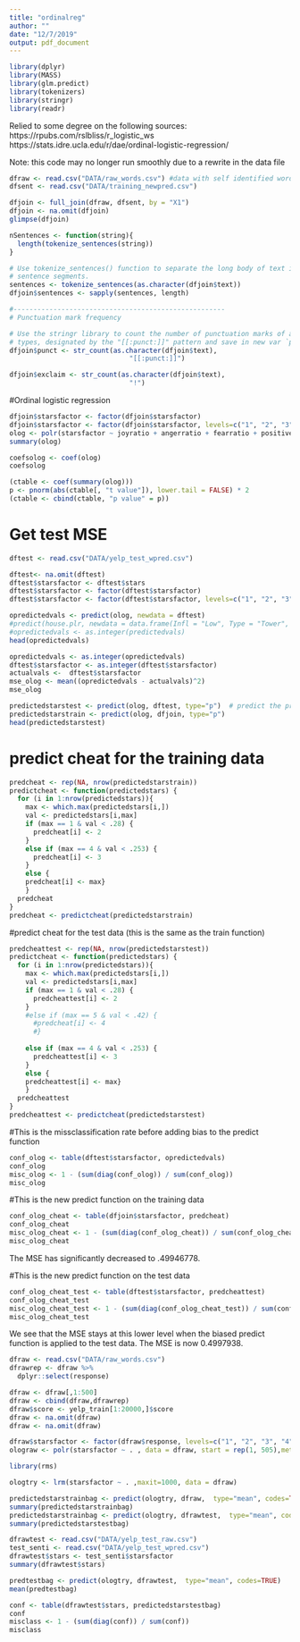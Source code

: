 ```yaml
---
title: "ordinalreg"
author: ""
date: "12/7/2019"
output: pdf_document
---
```


```r
library(dplyr)
library(MASS)
library(glm.predict)
library(tokenizers)
library(stringr)
library(readr)
```

Relied to some degree on the following sources: https://rpubs.com/rslbliss/r_logistic_ws
https://stats.idre.ucla.edu/r/dae/ordinal-logistic-regression/

Note: this code may no longer run smoothly due to a rewrite in the data file 

```r
dfraw <- read.csv("DATA/raw_words.csv") #data with self identified words 
dfsent <- read.csv("DATA/training_newpred.csv")
```

```r
dfjoin <- full_join(dfraw, dfsent, by = "X1")
dfjoin <- na.omit(dfjoin)
glimpse(dfjoin)
```

```r

nSentences <- function(string){
  length(tokenize_sentences(string))
}

# Use tokenize_sentences() function to separate the long body of text into
# sentence segments. 
sentences <- tokenize_sentences(as.character(dfjoin$text))
dfjoin$sentences <- sapply(sentences, length)

#-----------------------------------------------------
# Punctuation mark frequency

# Use the stringr library to count the number of punctuation marks of all
# types, designated by the "[[:punct:]]" pattern and save in new var `punct`.
dfjoin$punct <- str_count(as.character(dfjoin$text),
                              "[[:punct:]]")

dfjoin$exclaim <- str_count(as.character(dfjoin$text),
                              "!")
```

#Ordinal logistic regression
```r
dfjoin$starsfactor <- factor(dfjoin$starsfactor)
dfjoin$starsfactor <- factor(dfjoin$starsfactor, levels=c("1", "2", "3", "4", "5"), ordered=TRUE)
olog <- polr(starsfactor ~ joyratio + angerratio + fearratio + positiveratio + negativeratio + surpriseratio + disgustratio + trustratio + anticipationratio + sentences + punct + nwords + exclaim + score , data = dfjoin)
summary(olog)
```

```r
coefsolog <- coef(olog)
coefsolog
```


```r
(ctable <- coef(summary(olog)))
p <- pnorm(abs(ctable[, "t value"]), lower.tail = FALSE) * 2
(ctable <- cbind(ctable, "p value" = p))

```


# Get test MSE 

```r
dftest <- read.csv("DATA/yelp_test_wpred.csv")
```

```r
dftest<- na.omit(dftest)
dftest$starsfactor <- dftest$stars
dftest$starsfactor <- factor(dftest$starsfactor)
dftest$starsfactor <- factor(dftest$starsfactor, levels=c("1", "2", "3", "4", "5"), ordered=TRUE)
```

```r
opredictedvals <- predict(olog, newdata = dftest)
#predict(house.plr, newdata = data.frame(Infl = "Low", Type = "Tower", Cont = "Low"))
#opredictedvals <- as.integer(predictedvals)
head(opredictedvals)
```


```r
opredictedvals <- as.integer(opredictedvals)
dftest$starsfactor <- as.integer(dftest$starsfactor)
actualvals <-  dftest$starsfactor
mse_olog <- mean((opredictedvals - actualvals)^2)
mse_olog
```


```r
predictedstarstest <- predict(olog, dftest, type="p")  # predict the probabilites
predictedstarstrain <- predict(olog, dfjoin, type="p") 
head(predictedstarstest)
```


# predict cheat for the training data 
```r
predcheat <- rep(NA, nrow(predictedstarstrain))
predictcheat <- function(predictedstars) { 
  for (i in 1:nrow(predictedstars)){
    max <- which.max(predictedstars[i,])
    val <- predictedstars[i,max]
    if (max == 1 & val < .28) { 
      predcheat[i] <- 2
    }
    else if (max == 4 & val < .253) {
      predcheat[i] <- 3
    }
    else {
    predcheat[i] <- max}
    }
  predcheat
}
predcheat <- predictcheat(predictedstarstrain)

```

#predict cheat for the test data (this is the same as the train function) 
```r
predcheattest <- rep(NA, nrow(predictedstarstest))
predictcheat <- function(predictedstars) { 
  for (i in 1:nrow(predictedstars)){
    max <- which.max(predictedstars[i,])
    val <- predictedstars[i,max]
    if (max == 1 & val < .28) { 
      predcheattest[i] <- 2
    }
    #else if (max == 5 & val < .42) { 
      #predcheat[i] <- 4
      #}
    
    else if (max == 4 & val < .253) {
      predcheattest[i] <- 3
    }
    else {
    predcheattest[i] <- max}
    }
  predcheattest
}
predcheattest <- predictcheat(predictedstarstest)
```



#This is the missclassification rate before adding bias to the predict function
```r
conf_olog <- table(dftest$starsfactor, opredictedvals)
conf_olog
misc_olog <- 1 - (sum(diag(conf_olog)) / sum(conf_olog))
misc_olog
```


#This is the new predict function on the training data 
```r
conf_olog_cheat <- table(dfjoin$starsfactor, predcheat)
conf_olog_cheat
misc_olog_cheat <- 1 - (sum(diag(conf_olog_cheat)) / sum(conf_olog_cheat))
misc_olog_cheat
```
The MSE has significantly decreased to .49946778.

#This is the new predict function on the test data 
```r
conf_olog_cheat_test <- table(dftest$starsfactor, predcheattest)
conf_olog_cheat_test
misc_olog_cheat_test <- 1 - (sum(diag(conf_olog_cheat_test)) / sum(conf_olog_cheat_test))
misc_olog_cheat_test
```
We see that the MSE stays at this lower level when the biased predict function is applied to the test data. The MSE is now 0.4997938.

```r
dfraw <- read.csv("DATA/raw_words.csv")
dfrawrep <- dfraw %>%
  dplyr::select(response)

```
```r
dfraw <- dfraw[,1:500]
dfraw <- cbind(dfraw,dfrawrep)
dfraw$score <- yelp_train[1:20000,]$score
dfraw <- na.omit(dfraw)
dfraw <- na.omit(dfraw)
```


```r
dfraw$starsfactor <- factor(dfraw$response, levels=c("1", "2", "3", "4", "5"), ordered=TRUE)
olograw <- polr(starsfactor ~ . , data = dfraw, start = rep(1, 505),method= "logistic")
```

```r
library(rms)
```

```r
ologtry <- lrm(starsfactor ~ . ,maxit=1000, data = dfraw)
```

```r
predictedstarstrainbag <- predict(ologtry, dfraw,  type="mean", codes=TRUE)  
summary(predictedstarstrainbag)
predictedstarstrainbag <- predict(ologtry, dfrawtest,  type="mean", codes=TRUE)  
summary(predictedstarstestbag)
```

```r
dfrawtest <- read.csv("DATA/yelp_test_raw.csv")
test_senti <- read.csv("DATA/yelp_test_wpred.csv")
dfrawtest$stars <- test_senti$starsfactor
summary(dfrawtest$stars)
```


```r
predtestbag <- predict(ologtry, dfrawtest,  type="mean", codes=TRUE)  
mean(predtestbag)
```

```r
conf <- table(dfrawtest$stars, predictedstarstestbag)
conf 
misclass <- 1 - (sum(diag(conf)) / sum(conf)) 
misclass
```


